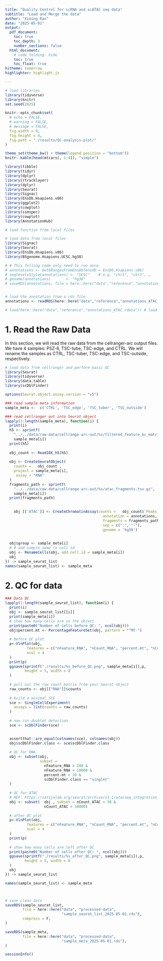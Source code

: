 ```yaml
---
title: "Quality Control for scRNA and scATAC seq data"
subtitle: "Load and Merge the data"
author: "Ximing Ran"
date: "2025-05-01"
output:
  pdf_document:
    toc: true
    toc_depth: 3
    number_sections: false
  html_document:
    # code_folding: hide
    toc: true
    toc_float: true
hitheme: tomorrow
highlighter: highlight.js

---
```


```r
# load libraries
library(tidyverse)
library(knitr)
set.seed(2025)

knitr::opts_chunk$set(
  # echo = FALSE,
  # warning = FALSE,
  # message = FALSE,
  fig.width = 9,
  fig.height = 4,
  fig.path = "./results/QC-analysis-plot/"
)

theme_set(theme_bw() + theme(legend.position = "bottom"))
knitr::kable(head(mtcars[, 1:4]), "simple")
```

```r
library(tibble)
library(tidyr)
library(dplyr)
library(rtracklayer)
library(dplyr)
library(Seurat)
library(Signac)
library(EnsDb.Hsapiens.v86)
library(ggplot2)
library(cowplot)
library(simspec)
library(cowplot)
library(AnnotationHub)

```



```r
# load function from local files

```


```r
# load data from local files
library(Signac)
library(Seurat)
library(EnsDb.Hsapiens.v86)
library(BSgenome.Hsapiens.UCSC.hg38)

# # This folling code only need to run once
# annotations <- GetGRangesFromEnsDb(ensdb = EnsDb.Hsapiens.v86)
# seqlevelsStyle(annotations) <- "UCSC"    # e.g. "chr1", "chr2", …
# genome(annotations)       <- "hg38"
# saveRDS(annotations, file = here::here("data","reference","annotations_ATAC_2025_05_01.rds"))


# load the annotation from a rds file
annotations <- readRDS(here::here("data","reference","annotations_ATAC_2025_05_01.rds"))

# load(here::here("data","reference","annotations_ATAC.rdata")) # load the annotations

```


\newpage

# 1. Read the Raw Data

In this section, we will read the raw data from the cellranger-arc output files. We have 4 samples: PSZ-6, TSC-tube, TSC-edge, and CTRL. We will rename the samples as CTRL, TSC-tuber, TSC-edge, and TSC-outside, respectively. 


```r
# load data from cellranger and perform basic QC
library(Seurat)
library(tidyverse)
library(data.table)
library(scDblFinder)

options(Seurat.object.assay.version = "v5")

### read sample meta information
sample_meta <-  c('CTRL', 'TSC_edge', 'TSC_tuber', 'TSC_outside')

### read cellranger out into Seurat object
lapply(1:length(sample_meta), function(i) {
  print(i)
  h5 <- sprintf(
    "../../data/raw-data/cellrange-arc-out/%s/filtered_feature_bc_matrix.h5",
    sample_meta[i])
  print(h5)
  
  obj_count <- Read10X_h5(h5)
  
  obj <- CreateSeuratObject(
    counts =   obj_count ,
    project = sample_meta[i],
     assay = "RNA"
  )
  fragments_path <- sprintf(
    "../../data/raw-data/cellrange-arc-out/%s/atac_fragments.tsv.gz",
    sample_meta[i])
  print(fragments_path)
  
  
    obj [['ATAC']] <- CreateChromatinAssay(counts =   obj_count$`Peaks`,
                                             annotation = annotations,
                                             fragments = fragments_path,
                                             sep = c(":", "-"),
                                             genome = 'hg38')
  
  
  obj$group <- sample_meta[i]
  # # add sample name to cell id
  obj <- RenameCells(obj, add.cell.id = sample_meta[i])
  obj
}) -> sample_seurat_list
names(sample_seurat_list) <- sample_meta


```
\newpage

# 2. QC for data

```r

### Data QC
lapply(1:length(sample_seurat_list), function(i) {
  print(i)
  obj <- sample_seurat_list[[i]]
  print(sample_meta[i])
  # show how many cells are in the object
  print(paste0("Number of cells before QC: ", ncol(obj)))
  obj$percent.mt <- PercentageFeatureSet(obj, pattern = "^MT-")
  
  # before QC plot
  p<-VlnPlot(obj,
          features = c("nFeature_RNA", "nCount_RNA", "percent.mt", "nCount_ATAC"),
          ncol = 4
  )
  print(p)
  ggsave(sprintf("./results/%s_before_QC.png", sample_meta[i]),p,
         height = 5, width = 8
  )
  
  # pull out the raw count matrix from your Seurat object
  raw_counts <- obj[["RNA"]]$counts
  
  # build a minimal SCE
  sce <- SingleCellExperiment(
    assays = list(counts = raw_counts)
  )
  
  # now run doublet detection
  sce <- scDblFinder(sce)
  

  assertthat::are_equal(colnames(sce), colnames(obj))
  obj$scDblFinder.class <- sce$scDblFinder.class
  
  # QC for RNA
  obj <- subset(obj,
                subset =
                  nFeature_RNA > 200 &
                  nFeature_RNA < 10000 &
                  percent.mt < 20 &
                  scDblFinder.class == "singlet"
  )
  
  # QC for ATAC 
  # REF: https://satijalab.org/seurat/archive/v3.1/atacseq_integration_vignette
  obj <- subset(  obj , subset = nCount_ATAC > 30 &
                  nCount_ATAC < 10000)
  
  # after QC plot
  p<-VlnPlot(obj,
          features = c("nFeature_RNA", "nCount_RNA", "percent.mt", "nCount_ATAC"),
          ncol = 4
  )
  print(p)
  
  # show how many cells are left after QC
  print(paste0("Number of cells after QC: ", ncol(obj)))
  ggsave(sprintf("./results/%s_after_QC.png", sample_meta[i]),p,
         height = 5, width = 8
  )
  obj
}) -> sample_seurat_list

names(sample_seurat_list) <- sample_meta



# save clean data
saveRDS(sample_seurat_list,
        file = here::here("data", "processed-data",
                          "sample_seurat_list_2025-05-01.rds"),
        compress = F,
)

saveRDS(sample_meta,
        file = here::here("data", "processed-data",
                          "sample_meta_2025-05-01.rds"),
)


```



\newpage
```r
sessionInfo()
```

